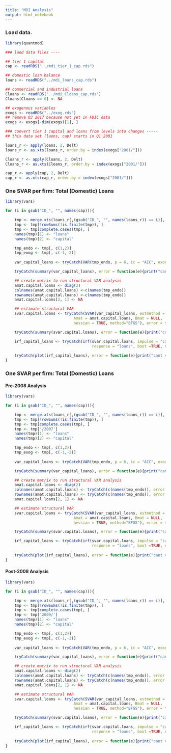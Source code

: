 ```yaml
---
title: "MDI Analysis"
output: html_notebook
---
```


### Load data.

```r
library(quantmod)

### laod data files ----

## tier 1 capital
cap <- readRDS("../mdi_tier_1_cap.rds")

## domestic loan balance
loans <- readRDS("../mdi_loans_cap.rds")

## commercial and industrial loans
Cloans <- readRDS("../mdi_Cloans_cap.rds")
Cloans[Cloans == 0] <- NA

## exogenous variables
exogs <- readRDS("../exog.rds")
## remove Q3 2017 because not yet in FDIC data
exogs <- exogs[-dim(exogs)[1], ]

### convert tier 1 capital and loans from levels into changes -----
## this data set (laons, cap) starts in Q1 2001

loans_r <- apply(loans, 2, Delt)
loans_r <- as.xts(loans_r, order.by = index(exogs["2001/"]))

Cloans_r <- apply(Cloans, 2, Delt)
Cloans_r <- as.xts(Cloans_r, order.by = index(exogs["2001/"]))

cap_r <- apply(cap, 2, Delt)
cap_r <- as.xts(cap_r, order.by = index(exogs["2001/"]))
```

### One SVAR per firm: Total (Domestic) Loans


```r

library(vars)

for (i in gsub("ID_", "", names(cap))){

    tmp <- merge.xts(loans_r[,(gsub("ID_", "", names(loans_r)) == i)], cap_r[,(gsub("ID_", "", names(cap_r)) == i)], exogs)
    tmp <- tmp[!rowSums(!is.finite(tmp)), ]
    tmp <- tmp[complete.cases(tmp), ]
    names(tmp)[1] <- "loans"
    names(tmp)[2] <- "capital"

    tmp_endo <- tmp[, c(1,2)]
    tmp_exog <- tmp[, c(-1,-2)]
    
    var_capital_loans <- tryCatch(VAR(tmp_endo, p = 6, ic = "AIC", exogen = tmp_exog), error = function(e){print("cant var")})

    tryCatch(summary(var_capital_loans), error = function(e){print("cant summary var")})

    ## create matrix to run structural VAR analysis
    amat.capital.loans <- diag(2)
    colnames(amat.capital.loans) <-c(names(tmp_endo))
    rownames(amat.capital.loans) <-c(names(tmp_endo))
    amat.capital.loans[2, 1] <- NA

    ## estimate structural VAR
    svar.capital.loans <- tryCatch(SVAR(var_capital_loans, estmethod = "direct", 
                              Amat = amat.capital.loans, Bmat = NULL,
                              hessian = TRUE, method="BFGS"), error = function(e){print("cant svar")})

    tryCatch(summary(svar.capital.loans), error = function(e){print("cant summary svar")})

    irf_capital_loans <- tryCatch(irf(svar.capital.loans, impulse = "capital", 
                                      response = "loans", boot =TRUE, n.ahead=11,cumulative=TRUE,ci=0.6827), error = function(e){print("cant plot irf")})
    
    tryCatch(plot(irf_capital_loans), error = function(e){print("cant var")})
}

```

### One SVAR per firm: Total (Domestic) Loans

#### Pre-2008 Analysis


```r

library(vars)

for (i in gsub("ID_", "", names(cap))){

    tmp <- merge.xts(loans_r[,(gsub("ID_", "", names(loans_r)) == i)], cap_r[,(gsub("ID_", "", names(cap_r)) == i)], exogs)
    tmp <- tmp[!rowSums(!is.finite(tmp)), ]
    tmp <- tmp[complete.cases(tmp), ]
    tmp <- tmp['/2007']
    names(tmp)[1] <- "loans"
    names(tmp)[2] <- "capital"

    tmp_endo <- tmp[, c(1,2)]
    tmp_exog <- tmp[, c(-1,-2)]
    
    var_capital_loans <- tryCatch(VAR(tmp_endo, p = 6, ic = "AIC", exogen = tmp_exog), error = function(e){print("cant var")})

    tryCatch(summary(var_capital_loans), error = function(e){print("cant summary var")})

    ## create matrix to run structural VAR analysis
    amat.capital.loans <- diag(2)
    colnames(amat.capital.loans) <- tryCatch(c(names(tmp_endo)), error = function(e){print("cant ")})
    rownames(amat.capital.loans) <- tryCatch(c(names(tmp_endo)), error = function(e){print("cant ")}) 
    amat.capital.loans[2, 1] <- NA

    ## estimate structural VAR
    svar.capital.loans <- tryCatch(SVAR(var_capital_loans, estmethod = "direct", 
                              Amat = amat.capital.loans, Bmat = NULL,
                              hessian = TRUE, method="BFGS"), error = function(e){print("cant svar")})

    tryCatch(summary(svar.capital.loans), error = function(e){print("cant summary svar")})

    irf_capital_loans <- tryCatch(irf(svar.capital.loans, impulse = "capital", 
                                      response = "loans", boot =TRUE, n.ahead=11,cumulative=TRUE,ci=0.6827), error = function(e){print("cant plot irf")})
    
    tryCatch(plot(irf_capital_loans), error = function(e){print("cant var")})
}

```


#### Post-2008 Analysis


```r

library(vars)

for (i in gsub("ID_", "", names(cap))){

    tmp <- merge.xts(loans_r[,(gsub("ID_", "", names(loans_r)) == i)], cap_r[,(gsub("ID_", "", names(cap_r)) == i)], exogs)
    tmp <- tmp[!rowSums(!is.finite(tmp)), ]
    tmp <- tmp[complete.cases(tmp), ]
    tmp <- tmp['2009/']
    names(tmp)[1] <- "loans"
    names(tmp)[2] <- "capital"

    tmp_endo <- tmp[, c(1,2)]
    tmp_exog <- tmp[, c(-1,-2)]
    
    var_capital_loans <- tryCatch(VAR(tmp_endo, p = 6, ic = "AIC", exogen = tmp_exog), error = function(e){print("cant var")})

    tryCatch(summary(var_capital_loans), error = function(e){print("cant summary var")})

    ## create matrix to run structural VAR analysis
    amat.capital.loans <- diag(2)
    colnames(amat.capital.loans) <- tryCatch(c(names(tmp_endo)), error = function(e){print("cant  ")})
    rownames(amat.capital.loans) <- tryCatch(c(names(tmp_endo)), error = function(e){print("cant  ")})
    amat.capital.loans[2, 1] <- NA

    ## estimate structural VAR
    svar.capital.loans <- tryCatch(SVAR(var_capital_loans, estmethod = "direct", 
                              Amat = amat.capital.loans, Bmat = NULL,
                              hessian = TRUE, method="BFGS"), error = function(e){print("cant svar")})

    tryCatch(summary(svar.capital.loans), error = function(e){print("cant summary svar")})

    irf_capital_loans <- tryCatch(irf(svar.capital.loans, impulse = "capital", 
                                      response = "loans", boot =TRUE, n.ahead=11,cumulative=TRUE,ci=0.6827), error = function(e){print("cant plot irf")})
    
    tryCatch(plot(irf_capital_loans), error = function(e){print("cant var")})
}

```
